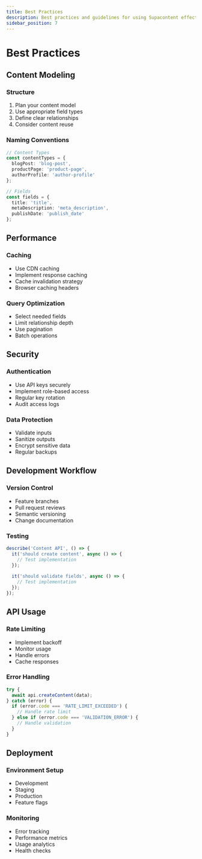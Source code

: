 ```yaml
---
title: Best Practices
description: Best practices and guidelines for using Supacontent effectively
sidebar_position: 7
---
```


# Best Practices

## Content Modeling

### Structure
1. Plan your content model
2. Use appropriate field types
3. Define clear relationships
4. Consider content reuse

### Naming Conventions
```typescript
// Content Types
const contentTypes = {
  blogPost: 'blog-post',
  productPage: 'product-page',
  authorProfile: 'author-profile'
};

// Fields
const fields = {
  title: 'title',
  metaDescription: 'meta_description',
  publishDate: 'publish_date'
};
```

## Performance

### Caching
- Use CDN caching
- Implement response caching
- Cache invalidation strategy
- Browser caching headers

### Query Optimization
- Select needed fields
- Limit relationship depth
- Use pagination
- Batch operations

## Security

### Authentication
- Use API keys securely
- Implement role-based access
- Regular key rotation
- Audit access logs

### Data Protection
- Validate inputs
- Sanitize outputs
- Encrypt sensitive data
- Regular backups

## Development Workflow

### Version Control
- Feature branches
- Pull request reviews
- Semantic versioning
- Change documentation

### Testing
```typescript
describe('Content API', () => {
  it('should create content', async () => {
    // Test implementation
  });
  
  it('should validate fields', async () => {
    // Test implementation
  });
});
```

## API Usage

### Rate Limiting
- Implement backoff
- Monitor usage
- Handle errors
- Cache responses

### Error Handling
```typescript
try {
  await api.createContent(data);
} catch (error) {
  if (error.code === 'RATE_LIMIT_EXCEEDED') {
    // Handle rate limit
  } else if (error.code === 'VALIDATION_ERROR') {
    // Handle validation
  }
}
```

## Deployment

### Environment Setup
- Development
- Staging
- Production
- Feature flags

### Monitoring
- Error tracking
- Performance metrics
- Usage analytics
- Health checks 
